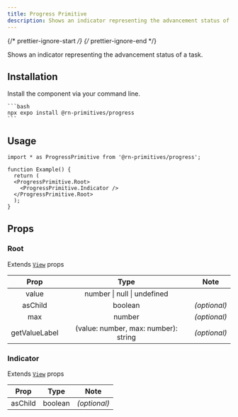 ```yaml
---
title: Progress Primitive
description: Shows an indicator representing the advancement status of a task.
---
```


{/* prettier-ignore-start */}
{/* prettier-ignore-end */}


Shows an indicator representing the advancement status of a task.

## Installation

  Install the component via your command line.

    ```bash
    npx expo install @rn-primitives/progress
    ```

## Usage

```tsx
import * as ProgressPrimitive from '@rn-primitives/progress';

function Example() {
  return (
  <ProgressPrimitive.Root>
    <ProgressPrimitive.Indicator />
  </ProgressPrimitive.Root>
  );
}
```

## Props

### Root

Extends [`View`](https://reactnative.dev/docs/view#props) props

|     Prop      |                 Type                 |     Note     |
| :-----------: | :----------------------------------: | :----------: |
|     value     |     number \| null \| undefined      |              |
|    asChild    |               boolean                | _(optional)_ |
|      max      |                number                | _(optional)_ |
| getValueLabel | (value: number, max: number): string | _(optional)_ |

### Indicator

Extends [`View`](https://reactnative.dev/docs/view#props) props

|  Prop   |  Type   |     Note     |
| :-----: | :-----: | :----------: |
| asChild | boolean | _(optional)_ |
